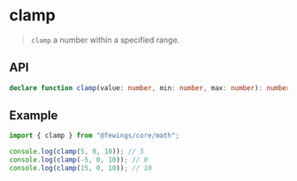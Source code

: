 # clamp

> `clamp` a number within a specified range.

## API

```ts
declare function clamp(value: number, min: number, max: number): number;
```

## Example

```ts
import { clamp } from "@fewings/core/math";

console.log(clamp(5, 0, 10)); // 5
console.log(clamp(-5, 0, 10)); // 0
console.log(clamp(15, 0, 10)); // 10
```
